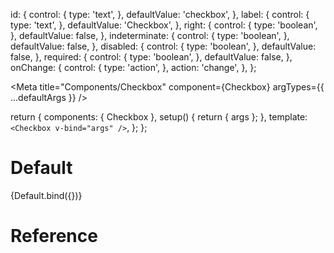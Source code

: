 

  id: {
    control: {
      type: 'text',
    },
    defaultValue: 'checkbox',
  },
  label: {
    control: {
      type: 'text',
    },
    defaultValue: 'Checkbox',
  },
  right: {
    control: {
      type: 'boolean',
    },
    defaultValue: false,
  },
  indeterminate: {
    control: {
      type: 'boolean',
    },
    defaultValue: false,
  },
  disabled: {
    control: {
      type: 'boolean',
    },
    defaultValue: false,
  },
  required: {
    control: {
      type: 'boolean',
    },
    defaultValue: false,
  },
  onChange: {
    control: {
      type: 'action',
    },
    action: 'change',
  },
};

<Meta
  title="Components/Checkbox"
  component={Checkbox}
  argTypes={{ ...defaultArgs }}
/>

  return {
    components: { Checkbox },
    setup() {
      return { args };
    },
    template: `<Checkbox v-bind="args" />`,
  };
};

# Default

<Canvas>
  <Story
    name="Default"
    argTypes={{ ...Default.argTypes }}
    args={{
      id: 'checkbox-1',
      label: 'Deneme',
      right: false,
      indeterminate: true,
    }}
  >
    {Default.bind({})}
  </Story>
</Canvas>

# Reference

<ArgsTable />
